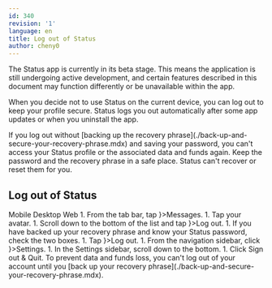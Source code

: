 ```yaml
---
id: 340
revision: '1'
language: en
title: Log out of Status
author: cheny0
---
```


<Admonition type="beta" status="Status app is currently in beta stage">
  The Status app is currently in its beta stage. This means the application is still undergoing active development, and certain features described in this document may function differently or be unavailable within the app.
</Admonition>

When you decide not to use Status on the current device, you can log out to keep your profile secure. Status logs you out automatically after some app updates or when you uninstall the app.

<Admonition type="caution">
  If you log out without [backing up the recovery phrase](./back-up-and-secure-your-recovery-phrase.mdx) and saving your password, you can't access your Status profile or the associated data and funds again. Keep the password and the recovery phrase in a safe place. Status can't recover or reset them for you.
</Admonition>

## Log out of Status

<Tabs defaultValue="Mobile">
  <TabsList size={32}>
    <TabsTrigger value="Mobile">
      Mobile
    </TabsTrigger>
    <TabsTrigger value="Desktop">
      Desktop
    </TabsTrigger>
    <TabsTrigger value="Web" disabled>
      Web
    </TabsTrigger>
  </TabsList>

  <TabsContent value="Mobile">
    1. From the tab bar, tap <ContextTag icon={<MessengerIcon />}>Messages</ContextTag>.
    1. Tap your avatar.
    1. Scroll down to the bottom of the list and tap <ContextTag icon={<LogOutIcon />}>Log out</ContextTag>.
    1. If you have backed up your recovery phrase and know your Status password, check the two boxes.
    1. Tap <ContextTag icon={<LogOutIcon />}>Log out</ContextTag>.
  </TabsContent>

  <TabsContent value="Desktop">
    1. From the navigation sidebar, click <ContextTag icon={<SettingsDesktopIcon />}>Settings</ContextTag>.
    1. In the <ContextTag>Settings</ContextTag> sidebar, scroll down to the bottom.
    1. Click <ContextTag>Sign out & Quit</ContextTag>.
  </TabsContent>
</Tabs>

<Admonition type="info">
  To prevent data and funds loss, you can't log out of your account until you [back up your recovery phrase](./back-up-and-secure-your-recovery-phrase.mdx).
</Admonition>
